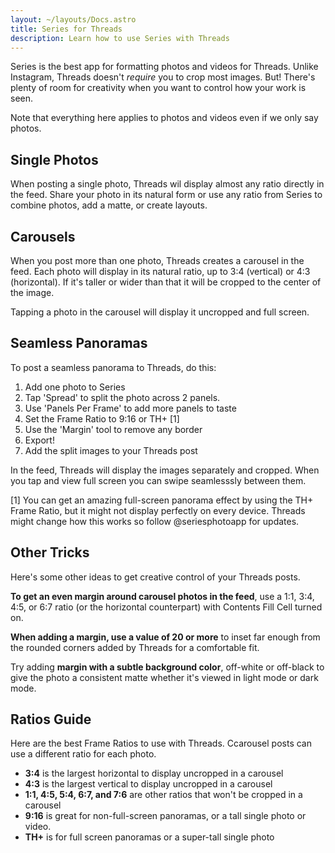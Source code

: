 ```yaml
---
layout: ~/layouts/Docs.astro
title: Series for Threads
description: Learn how to use Series with Threads
---
```



Series is the best app for formatting photos and videos for Threads. Unlike Instagram, Threads doesn't *require* you to crop most images. But! There's plenty of room for creativity when you want to control how your work is seen.

Note that everything here applies to photos and videos even if we only say photos.


## Single Photos

When posting a single photo, Threads wil display almost any ratio directly in the feed. Share your photo in its natural form or use any ratio from Series to combine photos, add a matte, or create layouts.

<DocImage src="threads-single-square" />
<DocImage src="threads-single-wide" />
<DocImage src="threads-single-tall" />

## Carousels

When you post more than one photo, Threads creates a carousel in the feed. Each photo will display in its natural ratio, up to 3:4 (vertical) or 4:3 (horizontal). If it's taller or wider than that it will be cropped to the center of the image. 

Tapping a photo in the carousel will display it uncropped and full screen.

<DocImage src="threads-carousel-single" />
<DocImage src="threads-carousel-pair" />


## Seamless Panoramas

To post a seamless panorama to Threads, do this:

1. Add one photo to Series
2. Tap 'Spread' to split the photo across 2 panels. 
3. Use 'Panels Per Frame' to add more panels to taste
4. Set the Frame Ratio to 9:16 or TH+ [1]
5. Use the 'Margin' tool to remove any border
6. Export!
7. Add the split images to your Threads post

In the feed, Threads will display the images separately and cropped. When you tap and view full screen you can swipe seamlesssly between them.

<DocImage src="threads-carousel-split" />

[1] You can get an amazing full-screen panorama effect by using the TH+ Frame Ratio, but it might not display perfectly on every device. Threads might change how this works so follow @seriesphotoapp for updates.


## Other Tricks

Here's some other ideas to get creative control of your Threads posts.

__To get an even margin around carousel photos in the feed__, use a 1:1, 3:4, 4:5, or 6:7 ratio (or the horizontal counterpart) with Contents Fill Cell turned on.

__When adding a margin, use a value of 20 or more__ to inset far enough from the rounded corners added by Threads for a comfortable fit.

Try adding __margin with a subtle background color__, off-white or off-black to give the photo a consistent matte whether it's viewed in light mode or dark mode.

## Ratios Guide

Here are the best Frame Ratios to use with Threads. Ccarousel posts can use a different ratio for each photo.

* __3:4__ is the largest horizontal to display uncropped in a carousel
* __4:3__ is the largest vertical to display uncropped in a carousel
* __1:1, 4:5, 5:4, 6:7, and 7:6__ are other ratios that won't be cropped in a carousel
* __9:16__ is great for non-full-screen panoramas, or a tall single photo or video.
* __TH+__ is for full screen panoramas or a super-tall single photo

